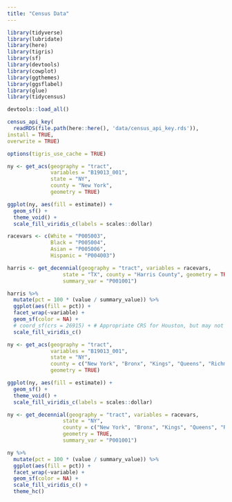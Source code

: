 ```yaml
---
title: "Census Data"
---
```


```r
library(tidyverse)
library(lubridate)
library(here)
library(tigris)
library(sf)
library(devtools)
library(cowplot)
library(ggthemes)
library(ggsflabel)
library(glue)
library(tidycensus)

devtools::load_all()
```

```r
census_api_key(
  readRDS(file.path(here::here(), 'data/census_api_key.rds')), 
install = TRUE,
overwrite = TRUE)
```

```r
options(tigris_use_cache = TRUE)

ny <- get_acs(geography = "tract", 
              variables = "B19013_001", 
              state = "NY", 
              county = "New York", 
              geometry = TRUE)

ggplot(ny, aes(fill = estimate)) + 
  geom_sf() + 
  theme_void() + 
  scale_fill_viridis_c(labels = scales::dollar)
```

```r
racevars <- c(White = "P005003", 
              Black = "P005004", 
              Asian = "P005006", 
              Hispanic = "P004003")

harris <- get_decennial(geography = "tract", variables = racevars, 
                  state = "TX", county = "Harris County", geometry = TRUE,
                  summary_var = "P001001") 

harris %>%
  mutate(pct = 100 * (value / summary_value)) %>%
  ggplot(aes(fill = pct)) +
  facet_wrap(~variable) +
  geom_sf(color = NA) +
  # coord_sf(crs = 26915) + # Appropriate CRS for Houston, but may not be for your data
  scale_fill_viridis_c()
```

```r
ny <- get_acs(geography = "tract", 
              variables = "B19013_001", 
              state = "NY", 
              county = c("New York", "Bronx", "Kings", "Queens", "Richmond"), 
              geometry = TRUE)
```

```r
ggplot(ny, aes(fill = estimate)) + 
  geom_sf() + 
  theme_void() + 
  scale_fill_viridis_c(labels = scales::dollar)
```

```r
ny <- get_decennial(geography = "tract", variables = racevars, 
                  state = "NY", 
                  county = c("New York", "Bronx", "Kings", "Queens", "Richmond"), 
                  geometry = TRUE,
                  summary_var = "P001001") 
```

```r
ny %>%
  mutate(pct = 100 * (value / summary_value)) %>%
  ggplot(aes(fill = pct)) +
  facet_wrap(~variable) +
  geom_sf(color = NA) +
  scale_fill_viridis_c() +
  theme_hc()
```








